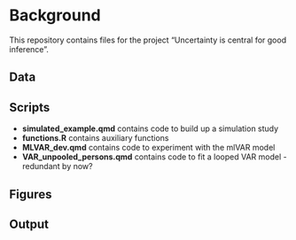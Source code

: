 # Background

This repository contains files for the project "Uncertainty is central for good inference".


## Data

## Scripts


- **simulated_example.qmd** contains code to build up a simulation study
- **functions.R** contains auxiliary functions
- **MLVAR_dev.qmd** contains code to experiment with the mlVAR model
- **VAR_unpooled_persons.qmd** contains code to fit a looped VAR model - redundant by now?

## Figures

## Output
